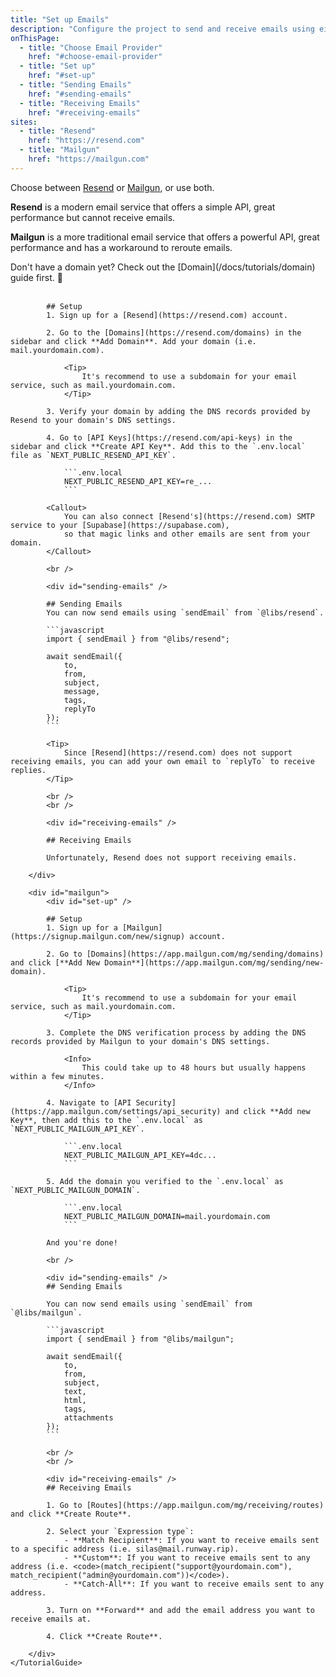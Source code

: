 ```yaml
---
title: "Set up Emails"
description: "Configure the project to send and receive emails using either Resend or Mailgun."
onThisPage:
  - title: "Choose Email Provider"
    href: "#choose-email-provider"
  - title: "Set up"
    href: "#set-up"
  - title: "Sending Emails"
    href: "#sending-emails"
  - title: "Receiving Emails"
    href: "#receiving-emails"
sites:
  - title: "Resend"
    href: "https://resend.com"
  - title: "Mailgun"
    href: "https://mailgun.com"
---
```


<div id="choose-email-provider" />

Choose between [Resend](https://resend.com) or [Mailgun](https://www.mailgun.com), or use both.

**Resend** is a modern email service that offers a simple API, great performance but <span className="underline">cannot receive emails</span>.

**Mailgun** is a more traditional email service that offers a powerful API, great performance and has a <span className="underline">workaround to reroute emails</span>.

<Callout>
    Don't have a domain yet? Check out the [Domain](/docs/tutorials/domain) guide first. 🔗
</Callout>

<br />
<br />

<div className="flex items-center">
    <TutorialGuide options={[
        { name: 'Resend', value: 'resend', image: '/logos/resend.png', imageClassName: 'bg-black rounded-lg' },
        { name: 'Mailgun', value: 'mailgun', image: '/logos/mailgun.png' },
    ]}>
        <div id="resend">
            <div id="set-up" />

            ## Setup
            1. Sign up for a [Resend](https://resend.com) account.

            2. Go to the [Domains](https://resend.com/domains) in the sidebar and click **Add Domain**. Add your domain (i.e. mail.yourdomain.com).

                <Tip>
                    It's recommend to use a subdomain for your email service, such as mail.yourdomain.com.
                </Tip>

            3. Verify your domain by adding the DNS records provided by Resend to your domain's DNS settings.

            4. Go to [API Keys](https://resend.com/api-keys) in the sidebar and click **Create API Key**. Add this to the `.env.local` file as `NEXT_PUBLIC_RESEND_API_KEY`.

                ```.env.local
                NEXT_PUBLIC_RESEND_API_KEY=re_...
                ```

            <Callout>
                You can also connect [Resend's](https://resend.com) SMTP service to your [Supabase](https://supabase.com),
                so that magic links and other emails are sent from your domain.
            </Callout>

            <br />

            <div id="sending-emails" />

            ## Sending Emails
            You can now send emails using `sendEmail` from `@libs/resend`.

            ```javascript
            import { sendEmail } from "@libs/resend";

            await sendEmail({
                to,
                from,
                subject,
                message,
                tags,
                replyTo
            });
            ```

            <Tip>
                Since [Resend](https://resend.com) does not support receiving emails, you can add your own email to `replyTo` to receive replies.
            </Tip>

            <br />
            <br />

            <div id="receiving-emails" />

            ## Receiving Emails

            Unfortunately, Resend does not support receiving emails.

        </div>

        <div id="mailgun">
            <div id="set-up" />

            ## Setup
            1. Sign up for a [Mailgun](https://signup.mailgun.com/new/signup) account.

            2. Go to [Domains](https://app.mailgun.com/mg/sending/domains) and click [**Add New Domain**](https://app.mailgun.com/mg/sending/new-domain).

                <Tip>
                    It's recommend to use a subdomain for your email service, such as mail.yourdomain.com.
                </Tip>

            3. Complete the DNS verification process by adding the DNS records provided by Mailgun to your domain's DNS settings.

                <Info>
                    This could take up to 48 hours but usually happens within a few minutes.
                </Info>

            4. Navigate to [API Security](https://app.mailgun.com/settings/api_security) and click **Add new Key**, then add this to the `.env.local` as `NEXT_PUBLIC_MAILGUN_API_KEY`.

                ```.env.local
                NEXT_PUBLIC_MAILGUN_API_KEY=4dc...
                ```

            5. Add the domain you verified to the `.env.local` as `NEXT_PUBLIC_MAILGUN_DOMAIN`.

                ```.env.local
                NEXT_PUBLIC_MAILGUN_DOMAIN=mail.yourdomain.com
                ```

            And you're done!

            <br />

            <div id="sending-emails" />
            ## Sending Emails

            You can now send emails using `sendEmail` from `@libs/mailgun`.

            ```javascript
            import { sendEmail } from "@libs/mailgun";

            await sendEmail({
                to,
                from,
                subject,
                text,
                html,
                tags,
                attachments
            });
            ```

            <br />
            <br />

            <div id="receiving-emails" />
            ## Receiving Emails

            1. Go to [Routes](https://app.mailgun.com/mg/receiving/routes) and click **Create Route**.

            2. Select your `Expression type`:
                - **Match Recipient**: If you want to receive emails sent to a specific address (i.e. silas@mail.runway.rip).
                - **Custom**: If you want to receive emails sent to any address (i.e. <code>(match_recipient("support@yourdomain.com"), match_recipient("admin@yourdomain.com"))</code>).
                - **Catch-All**: If you want to receive emails sent to any address.

            3. Turn on **Forward** and add the email address you want to receive emails at.

            4. Click **Create Route**.

        </div>
    </TutorialGuide>
</div>